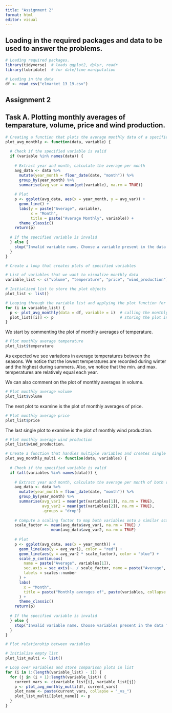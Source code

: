 ```yaml
---
title: "Assignment 2"
format: html
editor: visual
---
```


## Loading in the required packages and data to be used to answer the problems.

```r
# Loading required packages.
library(tidyverse)  # loads ggplot2, dplyr, readr
library(lubridate)  # for date/time manipulation

```

```r
# Loading in the data
df <- read_csv("elmarket_13_19.csv")
```

## Assignment 2

## Task A. Plotting monthly averages of temparature, volume, price and wind production.
```r
# Creating a function that plots the average monthly data of a specified variable.
plot_avg_monthly <- function(data, variable) {
  
  # Check if the specified variable is valid
  if (variable %in% names(data)) {
    
    # Extract year and month, calculate the average per month
    avg_data <- data %>%
      mutate(year_month = floor_date(date, "month")) %>%
      group_by(year_month) %>%
      summarise(avg_var = mean(get(variable), na.rm = TRUE))
    
    # Plot
    p <- ggplot(avg_data, aes(x = year_month, y = avg_var)) +
      geom_line() +
      labs(y = paste("Average", variable),
           x = "Month",
           title = paste("Average Monthly", variable)) +
      theme_classic()
    return(p)
    
  # If the specified variable is invalid  
  } else {
    stop("Invalid variable name. Choose a variable present in the data frame.")
  }
}
```

```r
# Create a loop that creates plots of specified variables

# List of variables that we want to visualize monthly data
variable_list <- c("volume", "temperature", "price", "wind_production")

# Initialized list to store the plot objects
plot_list <- list()

# Looping through the variable list and applying the plot function for each variable
for (i in variable_list) {
  p <- plot_avg_monthly(data = df, variable = i)  # calling the monthly plot function
  plot_list[[i]] <- p                             # storing the plot in a list making it accessible later                 
}
```

We start by commenting the plot of monthly averages of temperature.
```r
# Plot monthly average temperature
plot_list$temperature
```
As expected we see variations in average temperatures between the seasons. We notice that the lowest temperatures are recorded during winter and the highest during summers. Also, we notice that the min. and max. temperatures are relatively equal each year.

We can also comment on the plot of monthly averages in volume. 
```r
# Plot monthly average volume
plot_list$volume
```

The next plot to examine is the plot of monthly averages of price.
```r
# Plot monthly average price
plot_list$price
```

The last single plot to examine is the plot of monthly wind production.
```r
# Plot monthly average wind production
plot_list$wind_production. 
```


```r
# Create a function that handles multiple variables and creates single plot
plot_avg_monthly_multi <- function(data, variables) {
  
  # Check if the specified variable is valid
  if (all(variables %in% names(data))) {
    
    # Extract year and month, calculate the average per month of both variables
    avg_data <- data %>%
      mutate(year_month = floor_date(date, "month")) %>%
      group_by(year_month) %>%
      summarise(avg_var1 = mean(get(variables[1]), na.rm = TRUE),
                avg_var2 = mean(get(variables[2]), na.rm = TRUE), 
                .groups = "drop")
    
    # Compute a scaling factor to map both variables onto a similar scale
    scale_factor <- mean(avg_data$avg_var1, na.rm = TRUE) / 
                    mean(avg_data$avg_var2, na.rm = TRUE)
    
    # Plot
    p <- ggplot(avg_data, aes(x = year_month)) +
      geom_line(aes(y = avg_var1), color = "red") +
      geom_line(aes(y = avg_var2 * scale_factor), color = "blue") +
      scale_y_continuous(
        name = paste("Average", variables[1]),
        sec.axis = sec_axis(~. / scale_factor, name = paste("Average", variables[2])),
        labels = scales::number
      ) +
      labs(
        x = "Month",
        title = paste("Monthly averages of", paste(variables, collapse = " & "))
      ) +
      theme_classic()
    return(p)
    
  # If the specified variable is invalid  
  } else {
    stop("Invalid variable name. Choose variables present in the data frame.")
  }
}
```

```r
# Plot relationship between variables

# Initialize empty list
plot_list_multi <- list()

# Loop over variables and store comparison plots in list
for (i in 1:(length(variable_list) - 1)) {
  for (j in (i + 1):length(variable_list)) {
    current_vars <- c(variable_list[i], variable_list[j])
    p <- plot_avg_monthly_multi(df, current_vars)
    plot_name <- paste(current_vars, collapse = "_vs_")
    plot_list_multi[[plot_name]] <- p
  }
}
```

